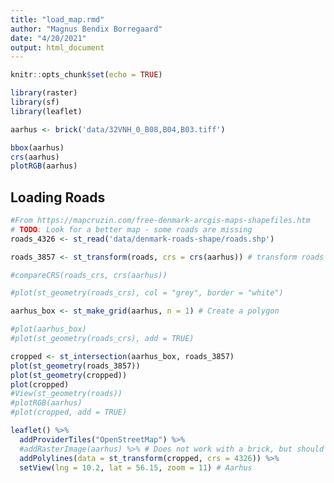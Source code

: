 ```yaml
---
title: "load_map.rmd"
author: "Magnus Bendix Borregaard"
date: "4/20/2021"
output: html_document
---
```


```r
knitr::opts_chunk$set(echo = TRUE)
```

```r
library(raster)
library(sf)
library(leaflet)

aarhus <- brick('data/32VNH_0_B08,B04,B03.tiff')

bbox(aarhus)
crs(aarhus)
plotRGB(aarhus)
```

## Loading Roads
```r

#From https://mapcruzin.com/free-denmark-arcgis-maps-shapefiles.htm
# TODO: Look for a better map - some roads are missing
roads_4326 <- st_read('data/denmark-roads-shape/roads.shp')

roads_3857 <- st_transform(roads, crs = crs(aarhus)) # transform roads crs to match raster

#compareCRS(roads_crs, crs(aarhus))

#plot(st_geometry(roads_crs), col = "grey", border = "white")

aarhus_box <- st_make_grid(aarhus, n = 1) # Create a polygon 

#plot(aarhus_box)
#plot(st_geometry(roads_crs), add = TRUE)

cropped <- st_intersection(aarhus_box, roads_3857)
plot(st_geometry(roads_3857))
plot(st_geometry(cropped))
plot(cropped)
#View(st_geometry(roads))
#plotRGB(aarhus)
#plot(cropped, add = TRUE)

leaflet() %>%
  addProviderTiles("OpenStreetMap") %>%
  #addRasterImage(aarhus) %>% # Does not work with a brick, but should work with the raster heatmap
  addPolylines(data = st_transform(cropped, crs = 4326)) %>%
  setView(lng = 10.2, lat = 56.15, zoom = 11) # Aarhus
  

```